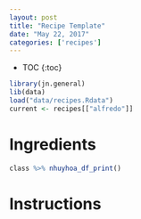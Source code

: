 ```yaml
---
layout: post
title: "Recipe Template"
date: "May 22, 2017"
categories: ['recipes']
---
```


* TOC
{:toc}

```r
library(jn.general)
lib(data)
load("data/recipes.Rdata")
current <- recipes[["alfredo"]]
```


# Ingredients
<div class = "recipe">
```r
class %>% nhuyhoa_df_print()
```
</div>

# Instructions


